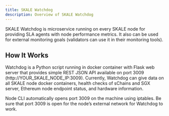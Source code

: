 ```yaml
---
title: SKALE Watchdog
description: Overview of SKALE Watchdog
---
```



SKALE Watchdog is microservice running on every SKALE node for providing SLA agents with node
performance metrics. It also can be used for external monitoring goals (validators can use it in
their monitoring tools).

## How It Works
Watchdog is a Python script running in docker container with Flask web server that provides simple
REST JSON API available on port 3009 (http://YOUR_SKALE_NODE_IP:3009). Currently, Watchdog can give
data on all SKALE node docker containers, health checks of sChains and SGX server, Ethereum node endpoint
status, and hardware information.

<Aside type="note">
Node CLI automatically opens port 3009 on the machine using iptables.
Be sure that port 3009 is open for the node’s external network for Watchdog to work.
</Aside>

<LinkCard
    title="Checkout the APIs"
    href="/ecosystem/validators/watchdog/apis"
/>